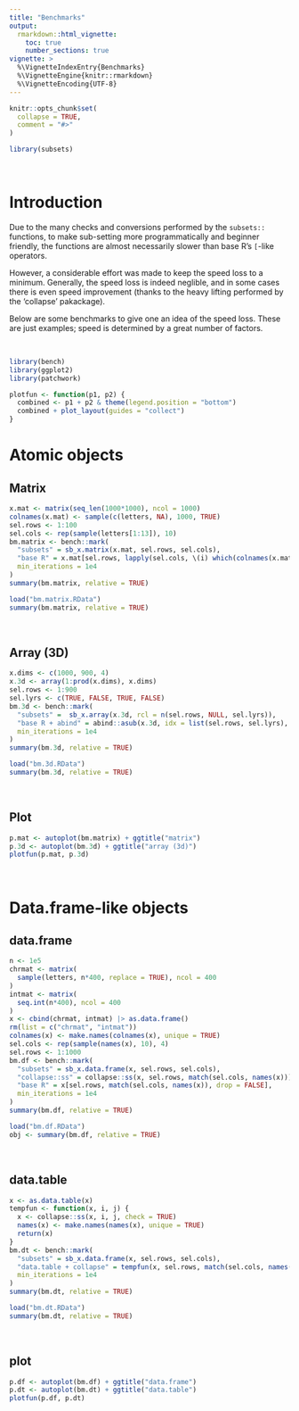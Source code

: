 ```yaml
---
title: "Benchmarks"
output:
  rmarkdown::html_vignette:
    toc: true
    number_sections: true
vignette: >
  %\VignetteIndexEntry{Benchmarks}
  %\VignetteEngine{knitr::rmarkdown}
  %\VignetteEncoding{UTF-8}
---
```


```r
knitr::opts_chunk$set(
  collapse = TRUE,
  comment = "#>"
)
```

```r
library(subsets)
```


&nbsp;

# Introduction

Due to the many checks and conversions performed by the `subsets::` functions, to make sub-setting more programmatically and beginner friendly,
the functions are almost necessarily slower than base R's `[`-like operators.

However, a considerable effort was made to keep the speed loss to a minimum. Generally, the speed loss is indeed neglible, and in some cases there is even speed improvement (thanks to the heavy lifting performed by the 'collapse' pakackage).

Below are some benchmarks to give one an idea of the speed loss. These are just examples; speed is determined by a great number of factors.

&nbsp;

```r
library(bench)
library(ggplot2)
library(patchwork)
```

```r
plotfun <- function(p1, p2) {
  combined <- p1 + p2 & theme(legend.position = "bottom")
  combined + plot_layout(guides = "collect")
}
```

# Atomic objects

## Matrix

```r
x.mat <- matrix(seq_len(1000*1000), ncol = 1000)
colnames(x.mat) <- sample(c(letters, NA), 1000, TRUE)
sel.rows <- 1:100
sel.cols <- rep(sample(letters[1:13]), 10)
bm.matrix <- bench::mark(
  "subsets" = sb_x.matrix(x.mat, sel.rows, sel.cols),
  "base R" = x.mat[sel.rows, lapply(sel.cols, \(i) which(colnames(x.mat) == i)) |> unlist(), drop = FALSE],
  min_iterations = 1e4
)
summary(bm.matrix, relative = TRUE)

```


```r
load("bm.matrix.RData")
summary(bm.matrix, relative = TRUE)
```


&nbsp;

## Array (3D)

```r
x.dims <- c(1000, 900, 4)
x.3d <- array(1:prod(x.dims), x.dims)
sel.rows <- 1:900
sel.lyrs <- c(TRUE, FALSE, TRUE, FALSE)
bm.3d <- bench::mark(
  "subsets" =  sb_x.array(x.3d, rcl = n(sel.rows, NULL, sel.lyrs)),
  "base R + abind" = abind::asub(x.3d, idx = list(sel.rows, sel.lyrs), dims = c(1,3)),
  min_iterations = 1e4
)
summary(bm.3d, relative = TRUE)
```

```r
load("bm.3d.RData")
summary(bm.3d, relative = TRUE)
```

&nbsp;

## Plot

```r
p.mat <- autoplot(bm.matrix) + ggtitle("matrix")
p.3d <- autoplot(bm.3d) + ggtitle("array (3d)")
plotfun(p.mat, p.3d)
```


&nbsp;

# Data.frame-like objects

## data.frame

```r
n <- 1e5
chrmat <- matrix(
  sample(letters, n*400, replace = TRUE), ncol = 400
)
intmat <- matrix(
  seq.int(n*400), ncol = 400
)
x <- cbind(chrmat, intmat) |> as.data.frame()
rm(list = c("chrmat", "intmat"))
colnames(x) <- make.names(colnames(x), unique = TRUE)
sel.cols <- rep(sample(names(x), 10), 4)
sel.rows <- 1:1000
bm.df <- bench::mark(
  "subsets" = sb_x.data.frame(x, sel.rows, sel.cols),
  "collapse::ss" = collapse::ss(x, sel.rows, match(sel.cols, names(x))),
  "base R" = x[sel.rows, match(sel.cols, names(x)), drop = FALSE],
  min_iterations = 1e4
)
summary(bm.df, relative = TRUE)

```

```r
load("bm.df.RData")
obj <- summary(bm.df, relative = TRUE)
```

&nbsp;

## data.table

```r
x <- as.data.table(x)
tempfun <- function(x, i, j) {
  x <- collapse::ss(x, i, j, check = TRUE)
  names(x) <- make.names(names(x), unique = TRUE)
  return(x)
}
bm.dt <- bench::mark(
  "subsets" = sb_x.data.frame(x, sel.rows, sel.cols),
  "data.table + collapse" = tempfun(x, sel.rows, match(sel.cols, names(x))),
  min_iterations = 1e4
)
summary(bm.dt, relative = TRUE)
```

```r
load("bm.dt.RData")
summary(bm.dt, relative = TRUE)
```

&nbsp;

## plot

```r
p.df <- autoplot(bm.df) + ggtitle("data.frame")
p.dt <- autoplot(bm.dt) + ggtitle("data.table")
plotfun(p.df, p.dt)
```

&nbsp;
